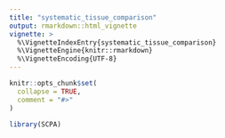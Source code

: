 ```yaml
---
title: "systematic_tissue_comparison"
output: rmarkdown::html_vignette
vignette: >
  %\VignetteIndexEntry{systematic_tissue_comparison}
  %\VignetteEngine{knitr::rmarkdown}
  %\VignetteEncoding{UTF-8}
---
```


```r
knitr::opts_chunk$set(
  collapse = TRUE,
  comment = "#>"
)
```

```r
library(SCPA)
```

